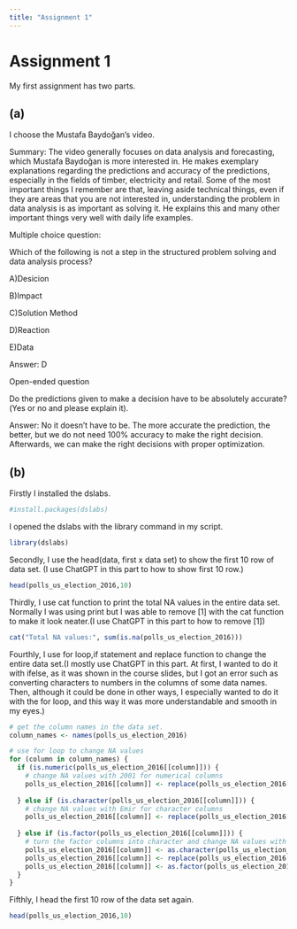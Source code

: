 ```yaml
---
title: "Assignment 1"
---
```


# Assignment 1

My first assignment has two parts.

## (a)

I choose the Mustafa Baydoğan's video.

Summary: The video generally focuses on data analysis and forecasting, which Mustafa Baydoğan is more interested in. He makes exemplary explanations regarding the predictions and accuracy of the predictions, especially in the fields of timber, electricity and retail. Some of the most important things I remember are that, leaving aside technical things, even if they are areas that you are not interested in, understanding the problem in data analysis is as important as solving it. He explains this and many other important things very well with daily life examples.

Multiple choice question:

Which of the following is not a step in the structured problem solving and data analysis process?

A)Desicion

B)Impact

C)Solution Method

D)Reaction

E)Data

Answer: D

Open-ended question

Do the predictions given to make a decision have to be absolutely accurate?(Yes or no and please explain it).

Answer: No it doesn't have to be. The more accurate the prediction, the better, but we do not need 100% accuracy to make the right decision. Afterwards, we can make the right decisions with proper optimization.

## (b)

Firstly I installed the dslabs.

```r
#install.packages(dslabs)
```

I opened the dslabs with the library command in my script.

```r
library(dslabs)
```

Secondly, I use the head(data, first x data set) to show the first 10 row of data set. (I use ChatGPT in this part to how to show first 10 row.)

```r
head(polls_us_election_2016,10)
```

Thirdly, I use cat function to print the total NA values in the entire data set. Normally I was using print but I was able to remove \[1\] with the cat function to make it look neater.(I use ChatGPT in this part to how to remove \[1\])

```r
cat("Total NA values:", sum(is.na(polls_us_election_2016)))
```

Fourthly, I use for loop,if statement and replace function to change the entire data set.(I mostly use ChatGPT in this part. At first, I wanted to do it with ifelse, as it was shown in the course slides, but I got an error such as converting characters to numbers in the columns of some data names. Then, although it could be done in other ways, I especially wanted to do it with the for loop, and this way it was more understandable and smooth in my eyes.)

```r
# get the column names in the data set.
column_names <- names(polls_us_election_2016)

# use for loop to change NA values
for (column in column_names) {
  if (is.numeric(polls_us_election_2016[[column]])) {
    # change NA values with 2001 for numerical columns
    polls_us_election_2016[[column]] <- replace(polls_us_election_2016[[column]], is.na(polls_us_election_2016[[column]]), 2001)
    
  } else if (is.character(polls_us_election_2016[[column]])) {
    # change NA values with Emir for character columns
    polls_us_election_2016[[column]] <- replace(polls_us_election_2016[[column]], is.na(polls_us_election_2016[[column]]), "Emir")
    
  } else if (is.factor(polls_us_election_2016[[column]])) {
    # turn the factor columns into character and change NA values with Emir
    polls_us_election_2016[[column]] <- as.character(polls_us_election_2016[[column]])
    polls_us_election_2016[[column]] <- replace(polls_us_election_2016[[column]], is.na(polls_us_election_2016[[column]]), "Emir")
    polls_us_election_2016[[column]] <- as.factor(polls_us_election_2016[[column]]) 
  }
}
```

Fifthly, I head the first 10 row of the data set again.

```r
head(polls_us_election_2016,10)
```
